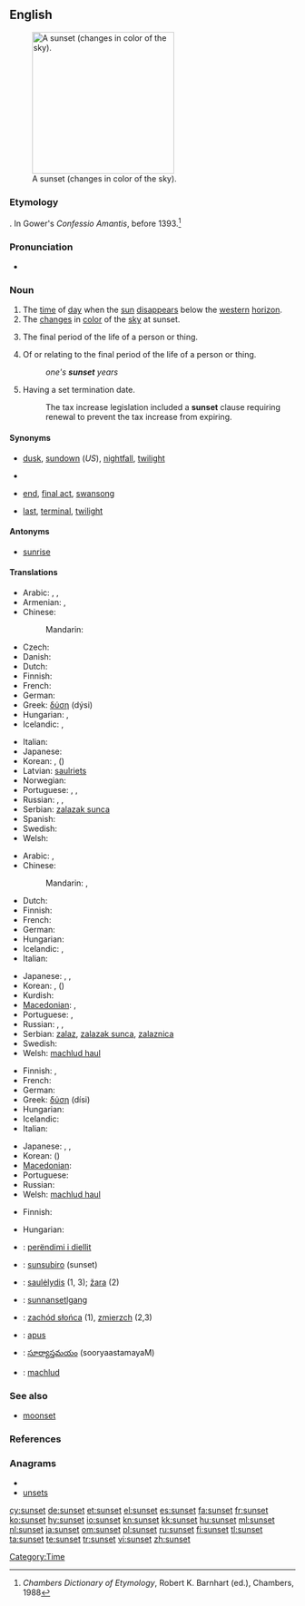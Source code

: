 ==English==
{{wikipedia}}
[[Image:Sunset may 2006 panorama.jpg|thumb|right|250px|A sunset (changes in color of the sky).]]

===Etymology===
{{compound|sun|set}}. In Gower's ''Confessio Amantis'', before 1393.<ref>''Chambers Dictionary of Etymology'', Robert K. Barnhart (ed.), Chambers, 1988</ref>

===Pronunciation===
* {{audio|en-us-sunset.ogg|Audio (US)}}

===Noun===
{{en-noun}}

# The [[time]] of [[day]] when the [[sun]] [[disappear]]s below the [[western]] [[horizon]].
# The [[change]]s in [[color]] of the [[sky]] at sunset.
# {{figuratively}} The final period of the life of a person or thing.
# {{attributively}} Of or relating to the final period of the life of a person or thing.<!--this is still a noun, not an adjective-->
#: ''one's '''sunset''' years''
# {{attributively}} Having a set termination date.
#: The tax increase legislation included a '''sunset''' clause requiring renewal to prevent the tax increase from expiring.

====Synonyms====
* {{sense|time}} [[dusk]], [[sundown]] (''US''), [[nightfall]], [[twilight]]
* {{sense|change in color of the sky at sunset}}
* {{sense|final period of life}} [[end]], [[final act]], [[swansong]]
* {{sense|attributively: of or relating to the final period of life}} [[last]], [[terminal]], [[twilight]]

====Antonyms====
* [[sunrise]]

====Translations====
{{trans-top|time of day}}
* Arabic: {{t+|ar|مغرب}},  {{t+|ar|مغرب|m|tr=mághrib}},  {{t-|ar|غروب|m|tr=ghuruub}}
* Armenian: {{t|hy|մայրամուտ|tr=mayramut}}, {{t|hy|արևամուտ|tr=arevamut}}
* Chinese:
*: Mandarin: {{t-|cmn|日落|tr=rìluò|sc=Hani}}
* Czech: {{t+|cs|západ|m}}
* Danish: {{t-|da|solnedgang}}
* Dutch: {{t+|nl|zonsondergang|m}}
* Finnish: {{t+|fi|auringonlasku}}
* French: {{t+|fr|coucher de soleil|m}}
* German: {{t+|de|Sonnenuntergang|m}}
* Greek: [[δύση]] (dýsi) {{f}}
* Hungarian: {{t+|hu|naplemente}}, {{t+|hu|napnyugta}}
* Icelandic: {{t+|is|sólsetur|n}}, {{t+|is|sólarlag|n}}
{{trans-mid}}
* Italian: {{t+|it|tramonto|m}}
* Japanese: {{t|ja|日没|tr=にちぼつ, nichibotsu}}
* Korean: {{t|ko|해넘이|tr=haeneomI|sc=Hang}},  {{t|ko|황혼|tr=hwanghon|sc=Hang}} ({{t+|ko|黃昏|sc=Hani}})
* Latvian: [[saulriets]] {{m}}
* Norwegian: {{t-|no|solnedgang|m}}
* Portuguese: {{t+|pt|crepúsculo|m}}, {{t+|pt|pôr-do-sol|m}}, {{t|pt|poente}}
* Russian: {{t|ru|заход солнца|m|tr=zaxód sólnca}},  {{t+|ru|закат|m|tr=zakát}},  {{qualifier|вечерняя - večérnjaja}} {{t+|ru|заря|f|tr=zarjá}}
* Serbian: [[zalazak sunca]]
* Spanish: {{t-|es|puesta del sol|f}}
* Swedish: {{t+|sv|solnedgång|c}}
* Welsh: {{t+|cy|machlud haul|xs=Welsh}}
{{trans-bottom}}

{{trans-top|changes in color of sky at sunset}}
* Arabic: {{Arab|[[غروب الشمس]]}} {{unicode|(ğurūb aš-šams)}} {{m}},  {{t|ar|غروب الشمس|m|tr=ghuruub al-shams}}
* Chinese:
*: Mandarin: {{t-|cmn|黃昏|sc=Hani}},  {{t-|cmn|黄昏|tr=huánghūn|sc=Hani}}
* Dutch: {{t+|nl|zonsondergang|m}}
* Finnish: {{t-|fi|iltarusko}}
* French: {{t+|fr|crépuscule|m}}
* German: {{t+|de|Sonnenuntergang|m}}
* Hungarian: {{t|hu|alkonypír}}
* Icelandic: {{t+|is|sólsetur|n}}, {{t+|is|sólarlag|n}}
* Italian: {{t+|it|tramonto|m}}
{{trans-mid}}
* Japanese: {{t|ja|夕焼け|tr=ゆうやけ, yūyake}},  {{t|ja| 黄昏}},  {{t|ja|たそがれ|tr=tasogare}}
* Korean: {{t|ko|저녁놀|tr=jeonyeog-nol|sc=Hang}},  {{t|ko|황혼|tr=hwanghon|sc=Hang}} ({{t+|ko|黃昏|sc=Hani}})
* Kurdish: {{ku-Arab|[[ڕۆژ ئاوا]]}}
* [[Macedonian]]: {{t-|mk|залез|m|tr=zález}},  {{t|mk|зајдисонце|n|tr=zajdísonce}}
* Portuguese: {{t+|pt|crepúsculo|m}},  {{t+|pt|pôr-do-sol|m}}
* Russian: {{t|ru|заход солнца|m|tr=zaxód sólnca}},  {{t+|ru|закат|m|tr=zakát}},  {{qualifier|вечерняя - večérnjaja}} {{t+|ru|заря|f|tr=zarjá}}
* Serbian: [[zalaz]], [[zalazak sunca]], [[zalaznica]]
* Swedish: {{t+|sv|solnedgång|c}}
* Welsh: [[machlud haul]]
{{trans-bottom}}

{{trans-top|final period of life}}
* Finnish: {{t+|fi|auringonlasku}}, {{t-|fi|iltarusko}}
* French: {{t+|fr|crépuscule|m}}
* German: {{t|de|Lebensabend|m}}
* Greek: [[δύση]] (dísi) {{f}}
* Hungarian: {{t+|hu|alkony}}
* Icelandic: {{t+|is|sólsetur|n}}
* Italian: {{t+|it|tramonto|m}}
{{trans-mid}}
* Japanese: {{t+|ja|たそがれ|tr=tasogare}},  {{t+|ja|黄昏}},  {{t|ja|たそがれ|tr=tasogare}}
* Korean: {{t|ko|황혼|tr=hwanghon|sc=Hang}} ({{t+|ko|黃昏|sc=Hani}})
* [[Macedonian]]: {{t-|mk|залез|m|tr=zález}}
* Portuguese: {{t+|pt|crepúsculo|m}}
* Russian: {{t+|ru|закат|m|tr=zakát}}
* Welsh: [[machlud haul]]
{{trans-bottom}}

{{trans-top|attributively: of or relating to the final period of life}}
* Finnish: {{t-|fi|iltarusko|alt=iltaruskon}}
{{trans-mid}}
* Hungarian: {{t+|hu|alkony}}
{{trans-bottom}}

{{checktrans-top}}
* {{ttbc|Albanian}}: [[perëndimi i diellit]]
* {{ttbc|Esperanto}}: [[sunsubiro]] (sunset)
* {{ttbc|Lithuanian}}: [[saulėlydis]] {{m}} (1, 3); [[žara]] {{f}} (2)
* {{ttbc|Old English}}: [[sunnansetlgang]] {{m}}
* {{ttbc|Polish}}: [[zachód słońca]] {{m}} (1), [[zmierzch]] {{m}} (2,3)
* {{ttbc|Romanian}}: [[apus]] {{n}}
* {{ttbc|Telugu}}: [[సూర్యాస్తమయం]] (sooryaastamayaM)
* {{ttbc|Welsh}}: [[machlud]]
{{checktrans-bottom}}

===See also===
* [[moonset]]

===References===
<references/>

===Anagrams===
* {{alphagram|ensstu}}
* [[unsets#English|unsets]]

[[Category:Time]]

[[cy:sunset]]
[[de:sunset]]
[[et:sunset]]
[[el:sunset]]
[[es:sunset]]
[[fa:sunset]]
[[fr:sunset]]
[[ko:sunset]]
[[hy:sunset]]
[[io:sunset]]
[[kn:sunset]]
[[kk:sunset]]
[[hu:sunset]]
[[ml:sunset]]
[[nl:sunset]]
[[ja:sunset]]
[[om:sunset]]
[[pl:sunset]]
[[ru:sunset]]
[[fi:sunset]]
[[tl:sunset]]
[[ta:sunset]]
[[te:sunset]]
[[tr:sunset]]
[[vi:sunset]]
[[zh:sunset]]